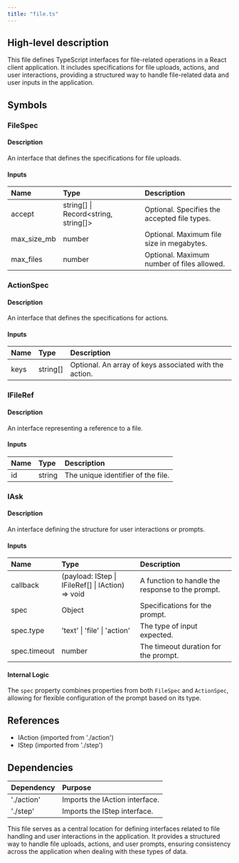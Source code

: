```yaml
---
title: "file.ts"
---
```


## High-level description
This file defines TypeScript interfaces for file-related operations in a React client application. It includes specifications for file uploads, actions, and user interactions, providing a structured way to handle file-related data and user inputs in the application.

## Symbols

### FileSpec
#### Description
An interface that defines the specifications for file uploads.

#### Inputs
| Name | Type | Description |
|:-----|:-----|:------------|
| accept | string[] \| Record&lt;string, string[]&gt; | Optional. Specifies the accepted file types. |
| max_size_mb | number | Optional. Maximum file size in megabytes. |
| max_files | number | Optional. Maximum number of files allowed. |

### ActionSpec
#### Description
An interface that defines the specifications for actions.

#### Inputs
| Name | Type | Description |
|:-----|:-----|:------------|
| keys | string[] | Optional. An array of keys associated with the action. |

### IFileRef
#### Description
An interface representing a reference to a file.

#### Inputs
| Name | Type | Description |
|:-----|:-----|:------------|
| id | string | The unique identifier of the file. |

### IAsk
#### Description
An interface defining the structure for user interactions or prompts.

#### Inputs
| Name | Type | Description |
|:-----|:-----|:------------|
| callback | (payload: IStep \| IFileRef[] \| IAction) =&gt; void | A function to handle the response to the prompt. |
| spec | Object | Specifications for the prompt. |
| spec.type | 'text' \| 'file' \| 'action' | The type of input expected. |
| spec.timeout | number | The timeout duration for the prompt. |

#### Internal Logic
The `spec` property combines properties from both `FileSpec` and `ActionSpec`, allowing for flexible configuration of the prompt based on its type.

## References
- IAction (imported from './action')
- IStep (imported from './step')

## Dependencies
| Dependency | Purpose |
|:-----------|:--------|
| './action' | Imports the IAction interface. |
| './step' | Imports the IStep interface. |

This file serves as a central location for defining interfaces related to file handling and user interactions in the application. It provides a structured way to handle file uploads, actions, and user prompts, ensuring consistency across the application when dealing with these types of data.
